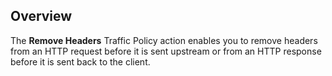 ## Overview

The **Remove Headers** Traffic Policy action enables you to remove headers from 
an HTTP request before it is sent upstream or from an HTTP response before it is 
sent back to the client.
